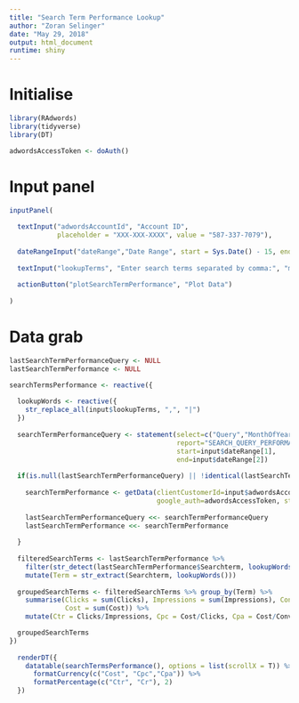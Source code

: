 ```yaml
---
title: "Search Term Performance Lookup"
author: "Zoran Selinger"
date: "May 29, 2018"
output: html_document
runtime: shiny
---
```


# Initialise
```r

library(RAdwords)
library(tidyverse)
library(DT)

adwordsAccessToken <- doAuth()

```

# Input panel
```r

inputPanel(
  
  textInput("adwordsAccountId", "Account ID",
            placeholder = "XXX-XXX-XXXX", value = "587-337-7079"),
  
  dateRangeInput("dateRange","Date Range", start = Sys.Date() - 15, end = Sys.Date()),
  
  textInput("lookupTerms", "Enter search terms separated by comma:", "marvin"),
  
  actionButton("plotSearchTermPerformance", "Plot Data")
  
)

```

# Data grab
```r

lastSearchTermPerformanceQuery <- NULL
lastSearchTermPerformance <- NULL 

searchTermsPerformance <- reactive({
  
  lookupWords <- reactive({
    str_replace_all(input$lookupTerms, ",", "|")
  })
  
  searchTermPerformanceQuery <- statement(select=c("Query","MonthOfYear","Clicks","Impressions","Conversions","Cost"),
                                          report="SEARCH_QUERY_PERFORMANCE_REPORT",
                                          start=input$dateRange[1],
                                          end=input$dateRange[2])
  
  if(is.null(lastSearchTermPerformanceQuery) || !identical(lastSearchTermPerformanceQuery, searchTermPerformanceQuery)){
    
    searchTermPerformance <- getData(clientCustomerId=input$adwordsAccountId,
                                     google_auth=adwordsAccessToken, statement=searchTermPerformanceQuery) 
    
    lastSearchTermPerformanceQuery <<- searchTermPerformanceQuery
    lastSearchTermPerformance <<- searchTermPerformance
    
  }
    
  filteredSearchTerms <- lastSearchTermPerformance %>%
    filter(str_detect(lastSearchTermPerformance$Searchterm, lookupWords())) %>%
    mutate(Term = str_extract(Searchterm, lookupWords()))
 
  groupedSearchTerms <- filteredSearchTerms %>% group_by(Term) %>% 
    summarise(Clicks = sum(Clicks), Impressions = sum(Impressions), Conversions = sum(Conversions), 
              Cost = sum(Cost)) %>% 
    mutate(Ctr = Clicks/Impressions, Cpc = Cost/Clicks, Cpa = Cost/Conversions, Cr = Conversions/Clicks)

  groupedSearchTerms
})
  
  renderDT({
    datatable(searchTermsPerformance(), options = list(scrollX = T)) %>% 
      formatCurrency(c("Cost", "Cpc","Cpa")) %>% 
      formatPercentage(c("Ctr", "Cr"), 2)
  })
  

```


